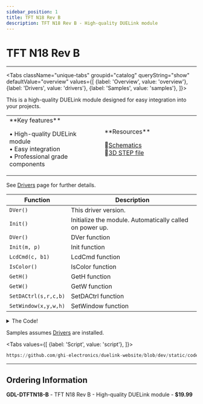 ```yaml
---
sidebar_position: 1
title: TFT N18 Rev B
description: TFT N18 Rev B - High-quality DUELink module
---
```



# TFT N18 Rev B

<ProductImageSelector 
  partNumber="dtftn18-b"
  productName="TFT N18 Rev B"
/>

---

<Tabs className="unique-tabs" groupid="catalog" queryString="show" defaultValue="overview"
  values={[
    {label: 'Overview', value: 'overview'},
    {label: 'Drivers', value: 'drivers'},
    {label: 'Samples', value: 'samples'},
  ]}>

<TabItem value="overview">

This is a high-quality DUELink module designed for easy integration into your projects.

<table><td width='50%'>
**Key features**

• High-quality DUELink module<br/>
• Easy integration<br/>
• Professional grade components<br/>

</td><td width='50%'>
**Resources**
 
📄[Schematics](/sch/dtftn18-b.pdf)<br/>
🔩[3D STEP file](/3d/dtftn18-b.step)<br/>

</td></table>

</TabItem>

<TabItem value="drivers">

See [Drivers](../../engine/drivers) page for further details.

| Function | Description |
| --- | --- |
| `DVer()` | This driver version. |
| `Init()` | Initialize the module. Automatically called on power up. |
| `DVer()` | DVer function |
| `Init(m, p)` | Init function |
| `LcdCmd(c, b1)` | LcdCmd function |
| `IsColor()` | IsColor function |
| `GetH()` | GetH function |
| `GetW()` | GetW function |
| `SetDACtrl(s,r,c,b)` | SetDACtrl function |
| `SetWindow(x,y,w,h)` | SetWindow function |

<details>
  <summary>The Code!</summary>

```py reference title="TFT N18 Rev B Driver"
https://github.com/ghi-electronics/duelink-website/blob/dev/static/code/drivers/display/tft-n18.due
```

</details>

</TabItem>

<TabItem value="samples">

Samples assumes [Drivers](../../engine/drivers) are installed.

<Tabs
  values={[
    {label: 'Script', value: 'script'},
  ]}>

<TabItem value="script">

```py reference title="Script Sample"
https://github.com/ghi-electronics/duelink-website/blob/dev/static/code/samples/script/display/tft-n18.txt
```
</TabItem>

</Tabs>

</TabItem>

</Tabs>

---

## Ordering Information

**GDL-DTFTN18-B** - TFT N18 Rev B - High-quality DUELink module - **$19.99**
